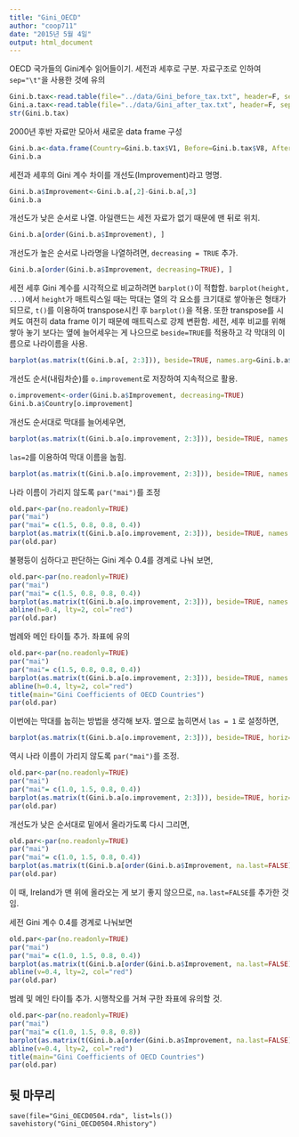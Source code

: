 ```yaml
---
title: "Gini_OECD"
author: "coop711"
date: "2015년 5월 4일"
output: html_document
---
```

 
OECD 국가들의 Gini계수 읽어들이기. 세전과 세후로 구분. 자료구조로 인하여 `sep="\t"`을 사용한 것에 유의 

```r
Gini.b.tax<-read.table(file="../data/Gini_before_tax.txt", header=F, sep="\t")
Gini.a.tax<-read.table(file="../data/Gini_after_tax.txt", header=F, sep="\t")
str(Gini.b.tax)
```

2000년 후반 자료만 모아서 새로운 data frame 구성

```r
Gini.b.a<-data.frame(Country=Gini.b.tax$V1, Before=Gini.b.tax$V8, After=Gini.a.tax$V8)
Gini.b.a
```

세전과 세후의 Gini 계수 차이를 개선도(Improvement)라고 명명.

```r
Gini.b.a$Improvement<-Gini.b.a[,2]-Gini.b.a[,3]
Gini.b.a
```

개선도가 낮은 순서로 나열. 아일랜드는 세전 자료가 없기 때문에 맨 뒤로 위치.

```r
Gini.b.a[order(Gini.b.a$Improvement), ]
```

개선도가 높은 순서로 나라명을 나열하려면, `decreasing = TRUE` 추가.

```r
Gini.b.a[order(Gini.b.a$Improvement, decreasing=TRUE), ]
```

세전 세후 Gini 계수를 시각적으로 비교하려면 `barplot()`이 적합함. `barplot(height, ...)`에서 `height`가 매트릭스일 때는 막대는 열의 각 요소를 크기대로 쌓아놓은 형태가 되므로, `t()`를 이용하여 transpose시킨 후 `barplot()`을 적용. 또한 transpose를 시켜도 여전히 data frame 이기 때문에 매트릭스로 강제 변환함. 세전, 세후 비교를 위해 쌓아 놓기 보다는 옆에 늘어세우는 게 나으므로  `beside=TRUE`를 적용하고 각 막대의 이름으로 나라이름을 사용. 

```r
barplot(as.matrix(t(Gini.b.a[, 2:3])), beside=TRUE, names.arg=Gini.b.a$Country)
```

개선도 순서(내림차순)를 `o.improvement`로 저장하여 지속적으로 활용.

```r
o.improvement<-order(Gini.b.a$Improvement, decreasing=TRUE)
Gini.b.a$Country[o.improvement]
```

개선도 순서대로 막대를 늘어세우면,

```r
barplot(as.matrix(t(Gini.b.a[o.improvement, 2:3])), beside=TRUE, names.arg=Gini.b.a$Country[o.improvement])
```

`las=2`를 이용하여 막대 이름을 눕힘.

```r
barplot(as.matrix(t(Gini.b.a[o.improvement, 2:3])), beside=TRUE, names.arg=Gini.b.a$Country[o.improvement], las=2)
```

나라 이름이 가리지 않도록 `par("mai")`를 조정

```r
old.par<-par(no.readonly=TRUE)
par("mai")
par("mai"= c(1.5, 0.8, 0.8, 0.4))
barplot(as.matrix(t(Gini.b.a[o.improvement, 2:3])), beside=TRUE, names.arg=Gini.b.a$Country[o.improvement], las=2)
par(old.par)
```

불평등이 심하다고 판단하는 Gini 계수 0.4를 경계로 나눠 보면,

```r
old.par<-par(no.readonly=TRUE)
par("mai")
par("mai"= c(1.5, 0.8, 0.8, 0.4))
barplot(as.matrix(t(Gini.b.a[o.improvement, 2:3])), beside=TRUE, names.arg=Gini.b.a$Country[o.improvement], las=2)
abline(h=0.4, lty=2, col="red")
par(old.par)
```

범례와 메인 타이틀 추가. 좌표에 유의

```r
old.par<-par(no.readonly=TRUE)
par("mai")
par("mai"= c(1.5, 0.8, 0.8, 0.4))
barplot(as.matrix(t(Gini.b.a[o.improvement, 2:3])), beside=TRUE, names.arg=Gini.b.a$Country[o.improvement], legend.text=c("Before Tax", "After Tax"), args.legend=list(x=105, y=0.62), las=2)
abline(h=0.4, lty=2, col="red")
title(main="Gini Coefficients of OECD Countries")
par(old.par)
```


이번에는 막대를 눕히는 방법을 생각해 보자. 옆으로 눕히면서 `las = 1` 로 설정하면,

```r
barplot(as.matrix(t(Gini.b.a[o.improvement, 2:3])), beside=TRUE, horiz=TRUE, names.arg=Gini.b.a$Country[o.improvement], las=1)
```

역시 나라 이름이 가리지 않도록 `par("mai")`를 조정.

```r
old.par<-par(no.readonly=TRUE)
par("mai")
par("mai"= c(1.0, 1.5, 0.8, 0.4))
barplot(as.matrix(t(Gini.b.a[o.improvement, 2:3])), beside=TRUE, horiz=TRUE, names.arg=Gini.b.a$Country[o.improvement], las=1)
par(old.par)
```

개선도가 낮은 순서대로 밑에서 올라가도록 다시 그리면,

```r
old.par<-par(no.readonly=TRUE)
par("mai")
par("mai"= c(1.0, 1.5, 0.8, 0.4))
barplot(as.matrix(t(Gini.b.a[order(Gini.b.a$Improvement, na.last=FALSE), 2:3])), beside=TRUE, horiz=TRUE, names.arg=Gini.b.a$Country[order(Gini.b.a$Improvement, na.last=FALSE)], las=1)
par(old.par)
```

이 때,  Ireland가 맨 위에 올라오는 게 보기 좋지 않으므로, `na.last=FALSE`를 추가한 것임.

세전 Gini 계수 0.4를 경계로 나눠보면

```r
old.par<-par(no.readonly=TRUE)
par("mai")
par("mai"= c(1.0, 1.5, 0.8, 0.4))
barplot(as.matrix(t(Gini.b.a[order(Gini.b.a$Improvement, na.last=FALSE), 2:3])), beside=TRUE, horiz=TRUE, names.arg=Gini.b.a$Country[order(Gini.b.a$Improvement, na.last=FALSE)], las=1)
abline(v=0.4, lty=2, col="red")
par(old.par)
```

범례 및 메인 타이틀 추가. 시행착오를 거쳐 구한 좌표에 유의할 것.

```r
old.par<-par(no.readonly=TRUE)
par("mai")
par("mai"= c(1.0, 1.5, 0.8, 0.8))
barplot(as.matrix(t(Gini.b.a[order(Gini.b.a$Improvement, na.last=FALSE), 2:3])), beside=TRUE, horiz=TRUE, names.arg=Gini.b.a$Country[order(Gini.b.a$Improvement, na.last=FALSE)], legend.text=c("Before Tax", "After Tax"), args.legend=list(x=0.67, y=110), las=1)
abline(v=0.4, lty=2, col="red")
title(main="Gini Coefficients of OECD Countries")
par(old.par)
```

뒷 마무리
----------

```
save(file="Gini_OECD0504.rda", list=ls())
savehistory("Gini_OECD0504.Rhistory")
```